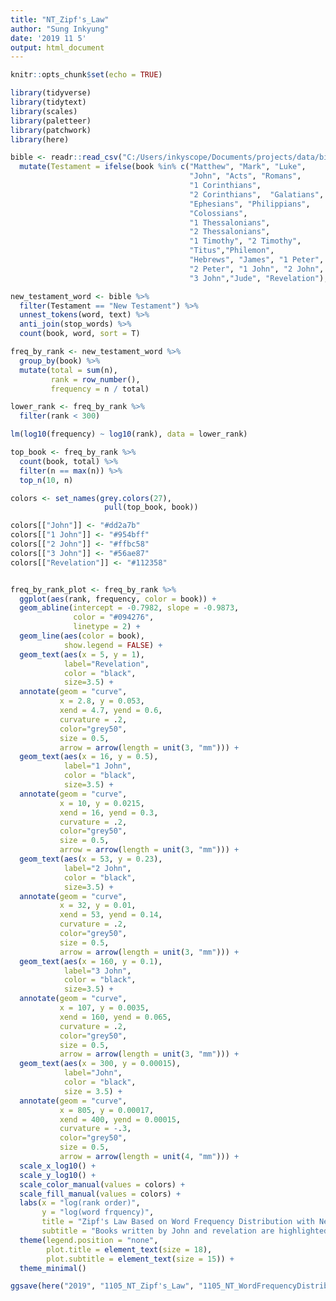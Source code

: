```yaml
---
title: "NT_Zipf's_Law"
author: "Sung Inkyung"
date: '2019 11 5'
output: html_document
---
```


```r
knitr::opts_chunk$set(echo = TRUE)
```

```r
library(tidyverse)
library(tidytext)
library(scales)
library(paletteer)
library(patchwork)
library(here)
```


```r
bible <- readr::read_csv("C:/Users/inkyscope/Documents/projects/data/bible_kjv_new.csv") %>% 
  mutate(Testament = ifelse(book %in% c("Matthew", "Mark", "Luke",
                                        "John", "Acts", "Romans", 
                                        "1 Corinthians", 
                                        "2 Corinthians",  "Galatians",
                                        "Ephesians", "Philippians",
                                        "Colossians", 
                                        "1 Thessalonians",
                                        "2 Thessalonians", 
                                        "1 Timothy", "2 Timothy",
                                        "Titus","Philemon",
                                        "Hebrews", "James", "1 Peter",
                                        "2 Peter", "1 John", "2 John",
                                        "3 John","Jude", "Revelation"), "New Testament", "Old Testament"))
```

```r
new_testament_word <- bible %>% 
  filter(Testament == "New Testament") %>% 
  unnest_tokens(word, text) %>% 
  anti_join(stop_words) %>% 
  count(book, word, sort = T)
```


```r
freq_by_rank <- new_testament_word %>% 
  group_by(book) %>% 
  mutate(total = sum(n),
         rank = row_number(),
         frequency = n / total)

lower_rank <- freq_by_rank %>% 
  filter(rank < 300)

lm(log10(frequency) ~ log10(rank), data = lower_rank)

top_book <- freq_by_rank %>%
  count(book, total) %>% 
  filter(n == max(n)) %>% 
  top_n(10, n)

colors <- set_names(grey.colors(27),
                     pull(top_book, book))

colors[["John"]] <- "#dd2a7b"
colors[["1 John"]] <- "#954bff"
colors[["2 John"]] <- "#ffbc58"
colors[["3 John"]] <- "#56ae87"
colors[["Revelation"]] <- "#112358"


freq_by_rank_plot <- freq_by_rank %>% 
  ggplot(aes(rank, frequency, color = book)) +
  geom_abline(intercept = -0.7982, slope = -0.9873,
              color = "#094276", 
              linetype = 2) +
  geom_line(aes(color = book),
            show.legend = FALSE) +
  geom_text(aes(x = 5, y = 1), 
            label="Revelation", 
            color = "black", 
            size=3.5) +
  annotate(geom = "curve", 
           x = 2.8, y = 0.053, 
           xend = 4.7, yend = 0.6, 
           curvature = .2, 
           color="grey50",
           size = 0.5,
           arrow = arrow(length = unit(3, "mm"))) +
  geom_text(aes(x = 16, y = 0.5), 
            label="1 John", 
            color = "black", 
            size=3.5) +
  annotate(geom = "curve", 
           x = 10, y = 0.0215, 
           xend = 16, yend = 0.3, 
           curvature = .2, 
           color="grey50",
           size = 0.5,
           arrow = arrow(length = unit(3, "mm"))) +
  geom_text(aes(x = 53, y = 0.23), 
            label="2 John", 
            color = "black", 
            size=3.5) +
  annotate(geom = "curve", 
           x = 32, y = 0.01, 
           xend = 53, yend = 0.14, 
           curvature = .2, 
           color="grey50",
           size = 0.5,
           arrow = arrow(length = unit(3, "mm"))) +
  geom_text(aes(x = 160, y = 0.1), 
            label="3 John", 
            color = "black", 
            size=3.5) +
  annotate(geom = "curve", 
           x = 107, y = 0.0035, 
           xend = 160, yend = 0.065, 
           curvature = .2, 
           color="grey50",
           size = 0.5,
           arrow = arrow(length = unit(3, "mm"))) +
  geom_text(aes(x = 300, y = 0.00015), 
            label="John", 
            color = "black", 
            size = 3.5) +
  annotate(geom = "curve", 
           x = 805, y = 0.00017, 
           xend = 400, yend = 0.00015, 
           curvature = -.3, 
           color="grey50",
           size = 0.5,
           arrow = arrow(length = unit(4, "mm"))) +
  scale_x_log10() +
  scale_y_log10() +
  scale_color_manual(values = colors) +
  scale_fill_manual(values = colors) +
  labs(x = "log(rank order)",
       y = "log(word frquency)",
       title = "Zipf's Law Based on Word Frequency Distribution with New Testament Books",
       subtitle = "Books written by John and revelation are highlighted showing deviations especially at low rank\nwhereas deviations at tails are not uncommon.") +
  theme(legend.position = "none",
        plot.title = element_text(size = 18),
        plot.subtitle = element_text(size = 15)) +
  theme_minimal()

ggsave(here("2019", "1105_NT_Zipf's_Law", "1105_NT_WordFrequencyDistribution.png"), width = 9, height = 7, units = "in")
```
